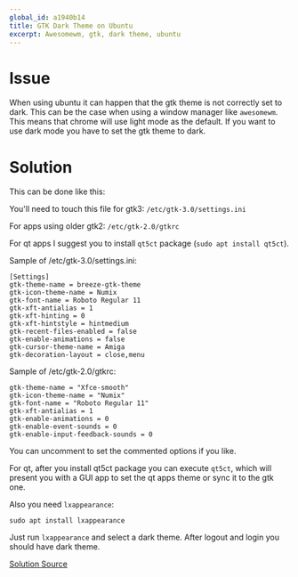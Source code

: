 ```yaml
---
global_id: a1940b14
title: GTK Dark Theme on Ubuntu
excerpt: Awesomewm, gtk, dark theme, ubuntu
---
```


# Issue

When using ubuntu it can happen that the gtk theme is not correctly set to dark. This can be the case when using a window manager like `awesomewm`. This means that chrome will use light mode as the default. If you want to use dark mode you have to set the gtk theme to dark.


# Solution

This can be done like this:

You'll need to touch this file for gtk3: `/etc/gtk-3.0/settings.ini`

For apps using older gtk2: `/etc/gtk-2.0/gtkrc`

For qt apps I suggest you to install `qt5ct` package (`sudo apt install qt5ct`).

Sample of /etc/gtk-3.0/settings.ini:

```
[Settings]
gtk-theme-name = breeze-gtk-theme
gtk-icon-theme-name = Numix
gtk-font-name = Roboto Regular 11
gtk-xft-antialias = 1
gtk-xft-hinting = 0
gtk-xft-hintstyle = hintmedium
gtk-recent-files-enabled = false
gtk-enable-animations = false
gtk-cursor-theme-name = Amiga
gtk-decoration-layout = close,menu
```

Sample of /etc/gtk-2.0/gtkrc:

```
gtk-theme-name = "Xfce-smooth"
gtk-icon-theme-name = "Numix"
gtk-font-name = "Roboto Regular 11"
gtk-xft-antialias = 1
gtk-enable-animations = 0
gtk-enable-event-sounds = 0
gtk-enable-input-feedback-sounds = 0
```

You can uncomment to set the commented options if you like.

For qt, after you install qt5ct package you can execute `qt5ct`, which will present you with a GUI app to set the qt apps theme or sync it to the gtk one.

Also you need `lxappearance`:

```
sudo apt install lxappearance
```

Just run `lxappearance` and select a dark theme. After logout and login you should have dark theme.

[Solution Source](https://unix.stackexchange.com/a/683855/559089)